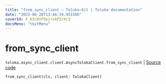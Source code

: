 ```yaml
---
title: "from_sync_client — Toloka-Kit | Toloka documentation"
date: "2023-06-20T13:46:34.951506"
coverId: F_bIcOYF9yjrxkPZrXc3
docsMenu: "tkitMenu"
---
```


# from_sync_client

`toloka.async_client.client.AsyncTolokaClient.from_sync_client` | [Source code](https://github.com/Toloka/toloka-kit/blob/v1.2.0/src/async_client/client.py#L60)

```python
from_sync_client(cls, client: TolokaClient)
```